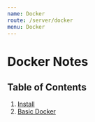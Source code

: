 ```yaml
---
name: Docker
route: /server/docker
menu: Docker
---
```


# Docker Notes

## Table of Contents

1. [Install](/server/docker/install)
2. [Basic Docker](/server/docker/basic)
